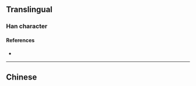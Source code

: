 {{also|樳}}
{{character info}}
==Translingual==

===Han character===
{{Han char|rn=75|rad=木|as=06|sn=10|four=|canj=DSMI,XDSMI|ids=⿰木寻}}

====References====
* {{Han ref|kx=0526.211|hdz=21208.011|uh=686A|ud=26730}}

----

==Chinese==
{{zh-see|樳}}
